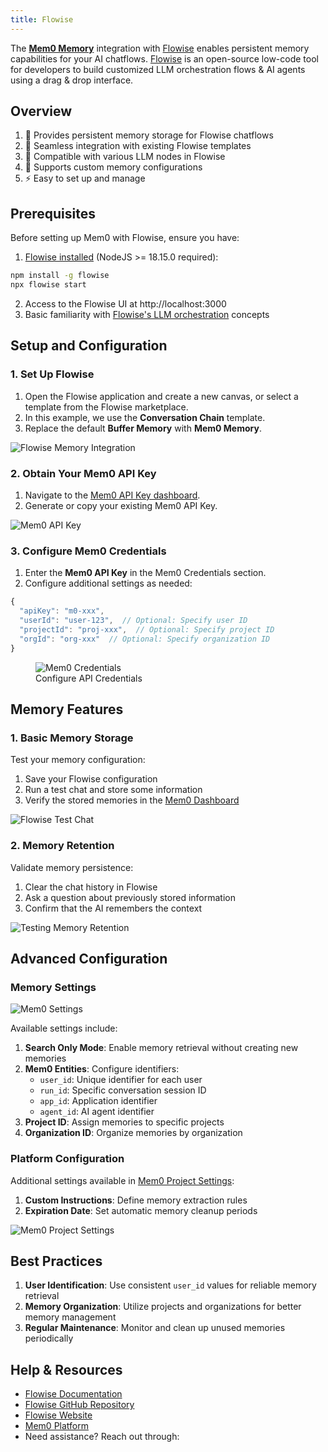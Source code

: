 ```yaml
---
title: Flowise
---
```


<Snippet file="security-compliance.mdx" />

The [**Mem0 Memory**](https://github.com/mem0ai/mem0) integration with [Flowise](https://github.com/FlowiseAI/Flowise) enables persistent memory capabilities for your AI chatflows. [Flowise](https://flowiseai.com/) is an open-source low-code tool for developers to build customized LLM orchestration flows & AI agents using a drag & drop interface.

## Overview

1. 🧠 Provides persistent memory storage for Flowise chatflows
2. 🔄 Seamless integration with existing Flowise templates
3. 🚀 Compatible with various LLM nodes in Flowise
4. 📝 Supports custom memory configurations
5. ⚡ Easy to set up and manage

## Prerequisites

Before setting up Mem0 with Flowise, ensure you have:

1. [Flowise installed](https://github.com/FlowiseAI/Flowise#⚡quick-start) (NodeJS >= 18.15.0 required):
```bash
npm install -g flowise
npx flowise start
```

2. Access to the Flowise UI at http://localhost:3000
3. Basic familiarity with [Flowise's LLM orchestration](https://flowiseai.com/#features) concepts

## Setup and Configuration

### 1. Set Up Flowise

1. Open the Flowise application and create a new canvas, or select a template from the Flowise marketplace.
2. In this example, we use the **Conversation Chain** template.
3. Replace the default **Buffer Memory** with **Mem0 Memory**.

![Flowise Memory Integration](https://raw.githubusercontent.com/FlowiseAI/FlowiseDocs/main/en/.gitbook/assets/mem0/flowise-flow.png)

### 2. Obtain Your Mem0 API Key

1. Navigate to the [Mem0 API Key dashboard](https://app.mem0.ai/dashboard/api-keys).
2. Generate or copy your existing Mem0 API Key.

![Mem0 API Key](https://raw.githubusercontent.com/FlowiseAI/FlowiseDocs/main/en/.gitbook/assets/mem0/api-key.png)

### 3. Configure Mem0 Credentials

1. Enter the **Mem0 API Key** in the Mem0 Credentials section.
2. Configure additional settings as needed:

```typescript
{
  "apiKey": "m0-xxx",
  "userId": "user-123",  // Optional: Specify user ID
  "projectId": "proj-xxx",  // Optional: Specify project ID
  "orgId": "org-xxx"  // Optional: Specify organization ID
}
```

<figure>
  <img src="https://raw.githubusercontent.com/FlowiseAI/FlowiseDocs/main/en/.gitbook/assets/mem0/creds.png" alt="Mem0 Credentials" />
  <figcaption>Configure API Credentials</figcaption>
</figure>

## Memory Features

### 1. Basic Memory Storage

Test your memory configuration:

1. Save your Flowise configuration
2. Run a test chat and store some information
3. Verify the stored memories in the [Mem0 Dashboard](https://app.mem0.ai/dashboard/requests)

![Flowise Test Chat](https://raw.githubusercontent.com/FlowiseAI/FlowiseDocs/main/en/.gitbook/assets/mem0/flowise-chat-1.png)

### 2. Memory Retention

Validate memory persistence:

1. Clear the chat history in Flowise
2. Ask a question about previously stored information
3. Confirm that the AI remembers the context

![Testing Memory Retention](https://raw.githubusercontent.com/FlowiseAI/FlowiseDocs/main/en/.gitbook/assets/mem0/flowise-chat-2.png)

## Advanced Configuration

### Memory Settings

![Mem0 Settings](https://raw.githubusercontent.com/FlowiseAI/FlowiseDocs/main/en/.gitbook/assets/mem0/settings.png)

Available settings include:

1. **Search Only Mode**: Enable memory retrieval without creating new memories
2. **Mem0 Entities**: Configure identifiers:
   - `user_id`: Unique identifier for each user
   - `run_id`: Specific conversation session ID
   - `app_id`: Application identifier
   - `agent_id`: AI agent identifier
3. **Project ID**: Assign memories to specific projects
4. **Organization ID**: Organize memories by organization

### Platform Configuration

Additional settings available in [Mem0 Project Settings](https://app.mem0.ai/dashboard/project-settings):

1. **Custom Instructions**: Define memory extraction rules
2. **Expiration Date**: Set automatic memory cleanup periods

![Mem0 Project Settings](https://raw.githubusercontent.com/FlowiseAI/FlowiseDocs/main/en/.gitbook/assets/mem0/mem0-settings.png)

## Best Practices

1. **User Identification**: Use consistent `user_id` values for reliable memory retrieval
2. **Memory Organization**: Utilize projects and organizations for better memory management
3. **Regular Maintenance**: Monitor and clean up unused memories periodically

## Help & Resources

- [Flowise Documentation](https://flowiseai.com/docs)
- [Flowise GitHub Repository](https://github.com/FlowiseAI/Flowise)
- [Flowise Website](https://flowiseai.com/)
- [Mem0 Platform](https://app.mem0.ai/)
- Need assistance? Reach out through:

<Snippet file="get-help.mdx" />
